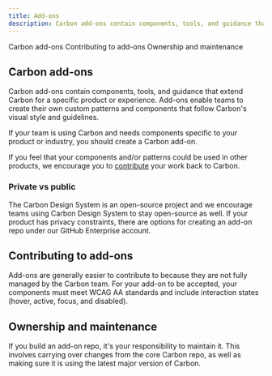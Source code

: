 ```yaml
---
title: Add-ons
description: Carbon add-ons contain components, tools, and guidance that extend Carbon for a specific product or experience.
---
```



<AnchorLinks>

<AnchorLink>Carbon add-ons</AnchorLink>
<AnchorLink>Contributing to add-ons</AnchorLink>
<AnchorLink>Ownership and maintenance</AnchorLink>

</AnchorLinks>

## Carbon add-ons

Carbon add-ons contain components, tools, and guidance that extend Carbon for a specific product or experience. Add-ons enable teams to create their own custom patterns and components that follow Carbon's visual style and guidelines.

If your team is using Carbon and needs components specific to your product or industry, you should create a Carbon add-on.

If you feel that your components and/or patterns could be used in other products, we encourage you to [contribute](/contributions/overview) your work back to Carbon.

### Private vs public

The Carbon Design System is an open-source project and we encourage teams using Carbon Design System to stay open-source as well. If your product has privacy constraints, there are options for creating an add-on repo under our GitHub Enterprise account.

## Contributing to add-ons

Add-ons are generally easier to contribute to because they are not fully managed by the Carbon team. For your add-on to be accepted, your components must meet WCAG AA standards and include interaction states (hover, active, focus, and disabled).

<!--

| Category      | Metric                                              | Core library                                         | Add-ons                                              |
| ------------- | --------------------------------------------------- | ---------------------------------------------------- | ---------------------------------------------------- |
| Accessibility | WCAG AA                                             | ✅ | ✅ |
|               | Keyboard tabbing                                    | ✅ | ✅ |
|               | Carbon custom focus states                          | ✅ |                                                      |
| Visual + UX   | Carbon themed                                       | ✅ |                                                      |
|               | Universal pattern <br />(fits for 2-3 use cases)    | ✅ |                                                      |
|               | Interaction states (hover, active, focus, disabled) | ✅ | ✅ |

-->

## Ownership and maintenance

If you build an add-on repo, it's your responsibility to maintain it. This involves carrying over changes from the core Carbon repo, as well as making sure it is using the latest major version of Carbon.
